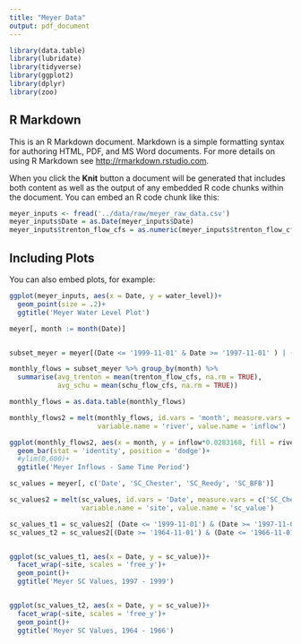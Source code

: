 ```yaml
---
title: "Meyer Data"
output: pdf_document
---
```


```r
library(data.table)
library(lubridate)
library(tidyverse)
library(ggplot2)
library(dplyr)
library(zoo)
```

## R Markdown

This is an R Markdown document. Markdown is a simple formatting syntax for authoring HTML, PDF, and MS Word documents. For more details on using R Markdown see <http://rmarkdown.rstudio.com>.

When you click the **Knit** button a document will be generated that includes both content as well as the output of any embedded R code chunks within the document. You can embed an R code chunk like this:

```r
meyer_inputs <- fread('../data/raw/meyer_raw_data.csv')
meyer_inputs$Date = as.Date(meyer_inputs$Date)
meyer_inputs$trenton_flow_cfs = as.numeric(meyer_inputs$trenton_flow_cfs)
```

## Including Plots

You can also embed plots, for example:

```r
ggplot(meyer_inputs, aes(x = Date, y = water_level))+
  geom_point(size = .2)+
  ggtitle('Meyer Water Level Plot')
```





```r
meyer[, month := month(Date)]


subset_meyer = meyer[(Date <= '1999-11-01' & Date >= '1997-11-01' ) | (Date >= '1964-11-01' & Date <= '1966-11-01')]

monthly_flows = subset_meyer %>% group_by(month) %>%
  summarise(avg_trenton = mean(trenton_flow_cfs, na.rm = TRUE),
            avg_schu = mean(schu_flow_cfs, na.rm = TRUE))

monthly_flows = as.data.table(monthly_flows)

monthly_flows2 = melt(monthly_flows, id.vars = 'month', measure.vars = c('avg_trenton', 'avg_schu'),
                      variable.name = 'river', value.name = 'inflow')

ggplot(monthly_flows2, aes(x = month, y = inflow*0.0283168, fill = river))+
  geom_bar(stat = 'identity', position = 'dodge')+
  #ylim(0,600)+
  ggtitle('Meyer Inflows - Same Time Period')
```

```r
sc_values = meyer[, c('Date', 'SC_Chester', 'SC_Reedy', 'SC_BFB')]

sc_values2 = melt(sc_values, id.vars = 'Date', measure.vars = c('SC_Chester', 'SC_Reedy', 'SC_BFB'),
                  variable.name = 'site', value.name = 'sc_value')

sc_values_t1 = sc_values2[ (Date <= '1999-11-01') & (Date >= '1997-11-01')]
sc_values_t2 = sc_values2[(Date >= '1964-11-01') & (Date <= '1966-11-01')]


ggplot(sc_values_t1, aes(x = Date, y = sc_value))+
  facet_wrap(~site, scales = 'free_y')+
  geom_point()+
  ggtitle('Meyer SC Values, 1997 - 1999')


ggplot(sc_values_t2, aes(x = Date, y = sc_value))+
  facet_wrap(~site, scales = 'free_y')+
  geom_point()+
  ggtitle('Meyer SC Values, 1964 - 1966')
```







